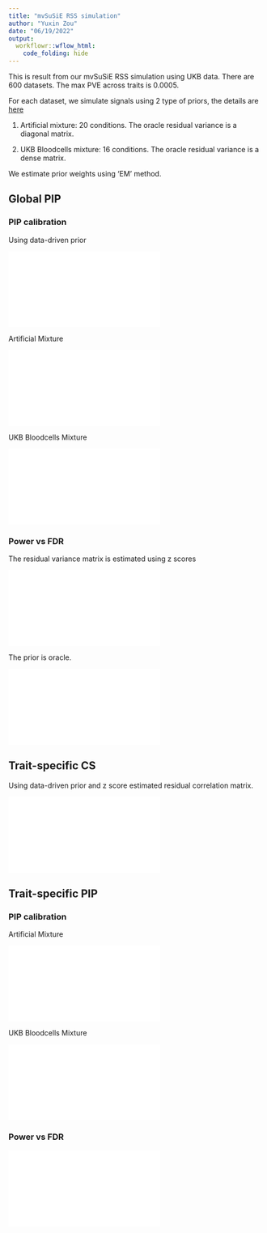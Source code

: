 ```yaml
---
title: "mvSuSiE RSS simulation"
author: "Yuxin Zou"
date: "06/19/2022"
output:
  workflowr::wflow_html:
    code_folding: hide
---
```


This is result from our mvSuSiE RSS simulation using UKB data. There are 600 datasets. The max PVE across traits is 0.0005.

For each dataset, we simulate signals using 2 type of priors, the details are [here](https://zouyuxin.github.io/mmbr-rss-dsc/create_simulation_priors.html)

1. Artificial mixture: 20 conditions. The oracle residual variance is a diagonal matrix.
   
2. UKB Bloodcells mixture: 16 conditions. The oracle residual variance is a dense matrix.
   
We estimate prior weights using ‘EM’ method.

## Global PIP

### PIP calibration

Using data-driven prior

![](assets/analysis_20220619/ukb_rss_pip_cali_glob_edprior.pdf)

Artificial Mixture

![](assets/analysis_20220619/ukb_rss_pip_cali_simuartificial_mixture_ukb_glob.pdf)

UKB Bloodcells Mixture

![](assets/analysis_20220619/ukb_rss_pip_cali_simuukb_bloodcells_mixture_glob.pdf)

### Power vs FDR

The residual variance matrix is estimated using z scores

![](assets/analysis_20220619/ukb_rss_roc_glob_pr_zcorresid_priors.pdf)

The prior is oracle.

![](assets/analysis_20220619/ukb_rss_roc_glob_pr_resid.pdf)

## Trait-specific CS

Using data-driven prior and z score estimated residual correlation matrix.

![](assets/analysis_20220619/ukb_rss_cs_cond_priors.pdf)

## Trait-specific PIP

### PIP calibration

Artificial Mixture

![](assets/analysis_20220619/ukb_rss_pip_cali_simuartificial_mixture_ukb_cond.pdf)

UKB Bloodcells Mixture

![](assets/analysis_20220619/ukb_rss_pip_cali_simuukb_bloodcells_mixture_cond.pdf)

### Power vs FDR

![](assets/analysis_20220619/ukb_rss_roc_cond_pr_zcorresid_priors.pdf)






